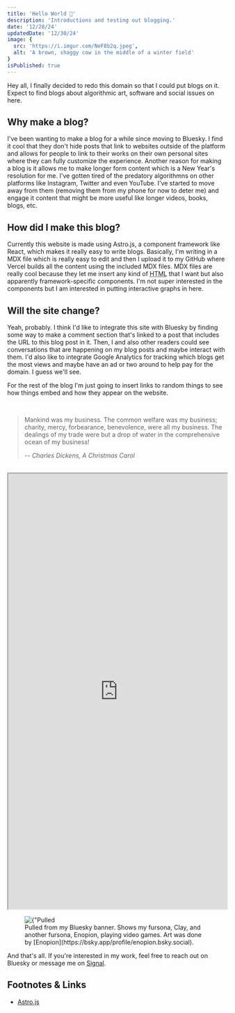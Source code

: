 ```yaml
---
title: 'Hello World 🐄'
description: 'Introductions and testing out blogging.'
date: '12/28/24'
updatedDate: '12/30/24'
image: {
  src: 'https://i.imgur.com/NeF8b2q.jpeg',
  alt: 'A brown, shaggy cow in the middle of a winter field'
}
isPublished: true
---
```



Hey all, I finally decided to redo this domain so that I could put blogs on it. Expect to find blogs about algorithmic art, software and social issues on here. 

## Why make a blog?

I've been wanting to make a blog for a while since moving to Bluesky. I find it cool that they don't hide posts that link to websites outside of the platform and allows for people to link to their works on their own personal sites where they can fully customize the experience. Another reason for making a blog is it allows me to make longer form content which is a New Year's resolution for me. I've gotten tired of the predatory algorithmns on other platforms like Instagram, Twitter and even YouTube. I've started to move away from them (removing them from my phone for now to deter me) and engage it content that might be more useful like longer videos, books, blogs, etc. 

## How did I make this blog?

Currently this website is made using Astro.js, a component framework like React, which makes it really easy to write blogs. Basically, I'm writing in a MDX file which is really easy to edit and then I upload it to my GitHub where Vercel builds all the content using the included MDX files. MDX files are really cool because they let me insert any kind of <abbr title="HyperText Markup Language">HTML</abbr> that I want but also apparently framework-specific components. I'm not super interested in the components but I am interested in putting interactive graphs in here. 

## Will the site change?

Yeah, probably. I think I'd like to integrate this site with Bluesky by finding some way to make a comment section that's linked to a post that includes the URL to this blog post in it. Then, I and also other readers could see conversations that are happening on my blog posts and maybe interact with them. I'd also like to integrate Google Analytics for tracking which blogs get the most views and maybe have an ad or two around to help pay for the domain. I guess we'll see.

For the rest of the blog I'm just going to insert links to random things to see how things embed and how they appear on the website.

<br/>

> Mankind was my business. The common welfare was my business; charity, mercy, forbearance, benevolence, were all my business. The dealings of my trade were but a drop of water in the comprehensive ocean of my business!
> 
> -- <cite>Charles Dickens, A Christmas Carol</cite>

<br/>

<iframe width="100%" height="1000px" src="https://editor.p5js.org/claycow/full/Oi0lI46JY"></iframe>

<br/>

<figure>
  <Image src={"https://cdn.bsky.app/img/banner/plain/did:plc:6w63642jircxfpo27gdlihm2/bafkreicq2s2ycledudyyrqxff45ug57pi2yxvix7npxlriqinqhqzgfyqi@jpeg"} alt={"Pulled from my Bluesky banner. Shows my fursona, Clay, and another fursona, Enopion, playing video games. Art was done by Enopion."} width={530} height={150} style={{
    width: "100%",
    height: "100%",
    objectFit: "cover"
}}/>
  <figcaption>
    Pulled from my Bluesky banner. Shows my fursona, Clay, and another fursona, Enopion, playing video games. Art was done by [Enopion](https://bsky.app/profile/enopion.bsky.social).
  </figcaption>
</figure>

And that's all. If you're interested in my work, feel free to reach out on Bluesky or message me on [Signal](https://signal.me/#eu/UV2uUutQ9Z7FGzJGaNX-8gP4ysb6KtxCUGdxpVaUQXpPPvdoq91BJ7MUUWkrmZTi).

## Footnotes & Links

- [Astro.js](https://astro.build/)
